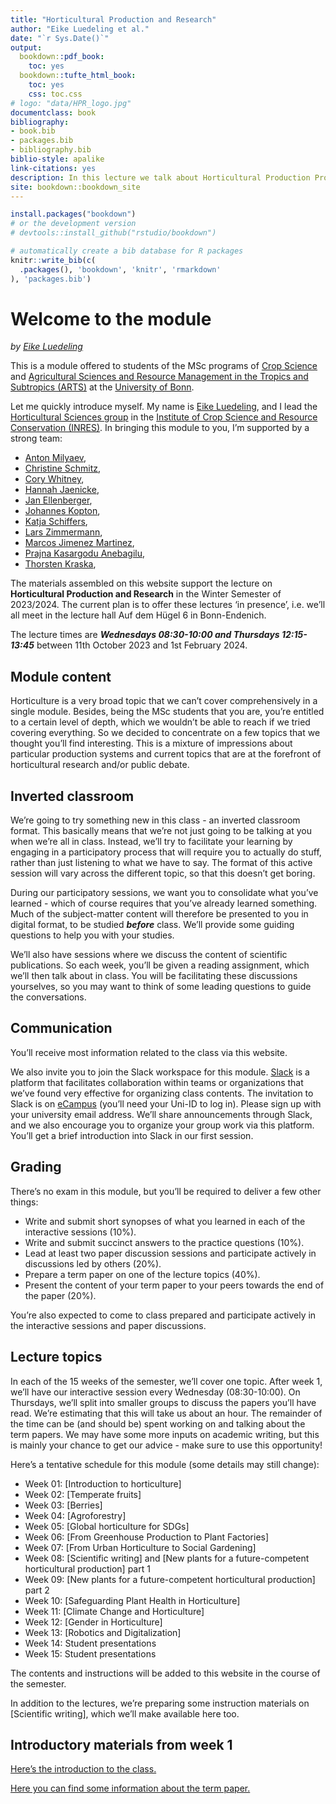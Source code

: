```yaml
---
title: "Horticultural Production and Research"
author: "Eike Luedeling et al."
date: "`r Sys.Date()`"
output:
  bookdown::pdf_book:
    toc: yes
  bookdown::tufte_html_book:
    toc: yes
    css: toc.css
# logo: "data/HPR_logo.jpg"
documentclass: book
bibliography:
- book.bib
- packages.bib
- bibliography.bib
biblio-style: apalike
link-citations: yes
description: In this lecture we talk about Horticultural Production Production and Research.
site: bookdown::bookdown_site
---
```



```r
install.packages("bookdown")
# or the development version
# devtools::install_github("rstudio/bookdown")
```


```r
# automatically create a bib database for R packages
knitr::write_bib(c(
  .packages(), 'bookdown', 'knitr', 'rmarkdown'
), 'packages.bib')
```

<!-- # ![Horticultural Production and Research](data/HPR_Logo.jpg){width=90%} {-#header} -->

# Welcome to the module {-#intro .unlisted}

<!-- ![Horticultural Production and Research](data/HPR_Logo.jpg){width=50%} -->

<!-- **Welcome to Horticultural Production and Research** -->

*by [Eike Luedeling](http://www.hortibonn.de/author/prof.-dr.-eike-luedeling/)*

This is a module offered to students of the MSc programs of [Crop Science](https://www.lf.uni-bonn.de/en/studying/master/npw) and [Agricultural Sciences and Resource Management in the Tropics and Subtropics (ARTS)](https://www.arts.uni-bonn.de/) at the [University of Bonn](https://www.uni-bonn.de/the-university?set_language=en).

Let me quickly introduce myself. My name is [Eike Luedeling](http://www.hortibonn.de/author/prof.-dr.-eike-luedeling/), and I lead the [Horticultural Sciences group](http://www.hortibonn.de) in the [Institute of Crop Science and Resource Conservation (INRES)](https://www.inres.uni-bonn.de/collage-startseite-1-en?set_language=en). In bringing this module to you, I'm supported by a strong team:

* [Anton Milyaev](http://inresgb-lehre.iaas.uni-bonn.de/author/dr.-anton-milyaev/),
* [Christine Schmitz](http://www.hortibonn.de/author/christine-schmitz/),
* [Cory Whitney](http://www.hortibonn.de/author/dr.-cory-whitney/),
* [Hannah Jaenicke](http://www.hortibonn.de/author/dr.-hannah-jaenicke/),
* [Jan Ellenberger](http://www.hortibonn.de/author/dr.-jan-ellenberger/),
* [Johannes Kopton](http://www.hortibonn.de/author/johannes-kopton/),
* [Katja Schiffers](http://www.hortibonn.de/author/dr.-katja-schiffers/),
* [Lars Zimmermann](http://www.hortibonn.de/author/lars-zimmermann/),
* [Marcos Jimenez Martinez](http://www.hortibonn.de/author/marcos-jimenez-martinez/),
* [Prajna Kasargodu Anebagilu](http://www.hortibonn.de/author/prajna-kasargodu-anebagilu/),
* [Thorsten Kraska](http://www.hortibonn.de/author/dr.-thorsten-kraska/),

The materials assembled on this website support the lecture on **Horticultural Production and Research** in the Winter Semester of 2023/2024. The current plan is to offer these lectures 'in presence', i.e. we'll all meet in the lecture hall Auf dem Hügel 6 in Bonn-Endenich.

The lecture times are ***Wednesdays 08:30-10:00 and Thursdays 12:15-13:45*** between 11th October 2023 and 1st February 2024.

## Module content {-#modulecontent .unlisted}

Horticulture is a very broad topic that we can't cover comprehensively in a single module. Besides, being the MSc students that you are, you're entitled to a certain level of depth, which we wouldn't be able to reach if we tried covering everything. So we decided to concentrate on a few topics that we thought you'll find interesting. This is a mixture of impressions about particular production systems and current topics that are at the forefront of horticultural research and/or public debate.

## Inverted classroom {-#inverted .unlisted}

We're going to try something new in this class - an inverted classroom format. This basically means that we're not just going to be talking at you when we're all in class. Instead, we'll try to facilitate your learning by engaging in a participatory process that will require you to actually do stuff, rather than just listening to what we have to say. The format of this active session will vary across the different topic, so that this doesn't get boring.

During our participatory sessions, we want you to consolidate what you've learned - which of course requires that you've already learned something. Much of the subject-matter content will therefore be presented to you in digital format, to be studied ***before*** class. We'll provide some guiding questions to help you with your studies.

We'll also have sessions where we discuss the content of scientific publications. So each week, you'll be given a reading assignment, which we'll then talk about in class. You will be facilitating these discussions yourselves, so you may want to think of some leading questions to guide the conversations.

## Communication {-#communication .unlisted}

You'll receive most information related to the class via this website.

We also invite you to join the Slack workspace for this module. [Slack](https://slack.com/intl/en-de/) is a platform that facilitates collaboration within teams or organizations that we've found very effective for organizing class contents. The invitation to Slack is on [eCampus](https://ecampus.uni-bonn.de/goto_ecampus_crs_2700570.html) (you'll need your Uni-ID to log in). Please sign up with your university email address. We'll share announcements through Slack, and we also encourage you to organize your group work via this platform. You'll get a brief introduction into Slack in our first session.

## Grading {-#grading .unlisted}

There's no exam in this module, but you'll be required to deliver a few other things:

* Write and submit short synopses of what you learned in each of the interactive sessions (10%).
* Write and submit succinct answers to the practice questions (10%).
* Lead at least two paper discussion sessions and participate actively in discussions led by others (20%).
* Prepare a term paper on one of the lecture topics (40%).
* Present the content of your term paper to your peers towards the end of the paper (20%).

You're also expected to come to class prepared and participate actively in the interactive sessions and paper discussions.

## Lecture topics {-#lecturetopics .unlisted}

In each of the 15 weeks of the semester, we'll cover one topic. After week 1, we'll have our interactive session every Wednesday (08:30-10:00). On Thursdays, we'll split into smaller groups to discuss the papers you'll have read. We're estimating that this will take us about an hour. The remainder of the time can be (and should be) spent working on and talking about the term papers. We may have some more inputs on academic writing, but this is mainly your chance to get our advice - make sure to use this opportunity!

Here's a tentative schedule for this module (some details may still change):

<!-- old schedule -->
<!-- - Week 01: [Introduction to horticulture] -->
<!-- - Week 02: [Temperate fruits] -->
<!-- - Week 03: [Global horticulture for SDGs] -->
<!-- - Week 04: [Agroforestry] - part 1 -->
<!-- - Week 05: [Berries] -->
<!-- - Week 06: [From Greenhouse Production to Plant Factories] -->
<!-- - Week 07: [From Urban Horticulture to Social Gardening] -->
<!-- - Week 08: [New plants for a future-competent horticultural production] -->
<!-- - Week 09: [Agroforestry] - part 2 -->
<!-- - Week 10: [Safeguarding Plant Health in Horticulture] -->
<!-- - Week 11: [Climate Change and Horticulture] -->
<!-- - Week 12: [Robotics and Digitalization] -->
<!-- - Week 13: [Gender in Horticulture] -->
<!-- - Week 14: Student presentations -->
<!-- - Week 15: Student presentations -->

- Week 01: [Introduction to horticulture]
- Week 02: [Temperate fruits]
- Week 03: [Berries]
- Week 04: [Agroforestry]
- Week 05: [Global horticulture for SDGs]
- Week 06: [From Greenhouse Production to Plant Factories]
- Week 07: [From Urban Horticulture to Social Gardening]
- Week 08: [Scientific writing] and [New plants for a future-competent horticultural production] part 1
- Week 09: [New plants for a future-competent horticultural production] part 2
- Week 10: [Safeguarding Plant Health in Horticulture]
- Week 11: [Climate Change and Horticulture]
- Week 12: [Gender in Horticulture]
- Week 13: [Robotics and Digitalization]
- Week 14: Student presentations
- Week 15: Student presentations

The contents and instructions will be added to this website in the course of the semester.

In addition to the lectures, we're preparing some instruction materials on [Scientific writing], which we'll make available here too.

## Introductory materials from week 1 {-#intromat .unlisted}

[Here's the introduction to the class.](https://ecampus.uni-bonn.de/goto_ecampus_file_3152102_download.html)

[Here you can find some information about the term paper.](https://ecampus.uni-bonn.de/goto_ecampus_file_3152104_download.html)



